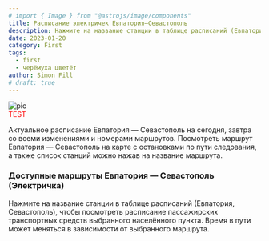 ```yaml
---
# import { Image } from "@astrojs/image/components"
title: Расписание электричек Евпатория—Севастополь
description: Нажмите на название станции в таблице расписаний (Евпатория, Севастополь).
date: 2023-01-20
category: First
tags:
  - first
  - черёмуха цветёт
author: Simon Fill
# draft: true
---
```




<Image src="/blog/wp-1.png" alt="pic" width={400} aspectRatio="16:9" format="webp" />

<div style="color:red">TEST</div>

Актуальное расписание Евпатория — Севастополь на сегодня, завтра со всеми изменениями и номерами маршрутов. Посмотреть маршрут Евпатория — Севастополь на карте с остановками по пути следования, а также список станций можно нажав на название маршрута.

### Доступные маршруты Евпатория — Севастополь (Электричка)

Нажмите на название станции в таблице расписаний (Евпатория, Севастополь), чтобы посмотреть расписание пассажирских транспортных средств выбранного населённого пункта. Время в пути может меняться в зависимости от выбранного маршрута.
